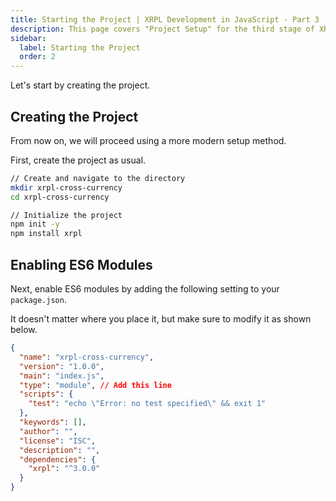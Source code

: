 ```yaml
---
title: Starting the Project | XRPL Development in JavaScript - Part 3
description: This page covers "Project Setup" for the third stage of XRPL development in JavaScript.
sidebar:
  label: Starting the Project
  order: 2
---
```


Let's start by creating the project.

## Creating the Project

From now on, we will proceed using a more modern setup method.

First, create the project as usual.


```bash
// Create and navigate to the directory
mkdir xrpl-cross-currency
cd xrpl-cross-currency

// Initialize the project
npm init -y
npm install xrpl
```

## Enabling ES6 Modules

Next, enable ES6 modules by adding the following setting to your `package.json`.

It doesn't matter where you place it, but make sure to modify it as shown below.

```json
{
  "name": "xrpl-cross-currency",
  "version": "1.0.0",
  "main": "index.js",
  "type": "module", // Add this line
  "scripts": {
    "test": "echo \"Error: no test specified\" && exit 1"
  },
  "keywords": [],
  "author": "",
  "license": "ISC",
  "description": "",
  "dependencies": {
    "xrpl": "^3.0.0"
  }
}

```
